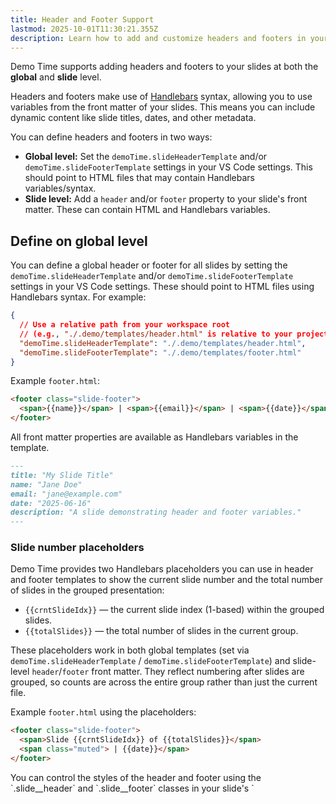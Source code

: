 ```yaml
---
title: Header and Footer Support
lastmod: 2025-10-01T11:30:21.355Z
description: Learn how to add and customize headers and footers in your slides.
---
```



Demo Time supports adding headers and footers to your slides at both the **global** and **slide** level.

Headers and footers make use of [Handlebars](https://handlebarsjs.com/) syntax, allowing you to use variables from the front matter of your slides. This means you can include dynamic content like slide titles, dates, and other metadata.

You can define headers and footers in two ways:

- **Global level:** Set the `demoTime.slideHeaderTemplate` and/or `demoTime.slideFooterTemplate` settings in your VS Code settings. This should point to HTML files that may contain Handlebars variables/syntax.
- **Slide level:** Add a `header` and/or `footer` property to your slide's front matter. These can contain HTML and Handlebars variables.

## Define on global level

You can define a global header or footer for all slides by setting the `demoTime.slideHeaderTemplate` and/or `demoTime.slideFooterTemplate` settings in your VS Code settings. These should point to HTML files using Handlebars syntax. For example:

```json title=".vscode/settings.json"
{
  // Use a relative path from your workspace root
  // (e.g., "./.demo/templates/header.html" is relative to your project folder)
  "demoTime.slideHeaderTemplate": "./.demo/templates/header.html",
  "demoTime.slideFooterTemplate": "./.demo/templates/footer.html"
}
```

Example `footer.html`:

```html title="footer.html"
<footer class="slide-footer">
  <span>{{name}}</span> | <span>{{email}}</span> | <span>{{date}}</span>
</footer>
```

All front matter properties are available as Handlebars variables in the template.

```markdown title="Defining the front matter properties for your slide"
---
title: "My Slide Title"
name: "Jane Doe"
email: "jane@example.com"
date: "2025-06-16"
description: "A slide demonstrating header and footer variables."
---
```

### Slide number placeholders

Demo Time provides two Handlebars placeholders you can use in header and footer templates to show the current slide number and the total number of slides in the grouped presentation:

- `{{crntSlideIdx}}` — the current slide index (1-based) within the grouped slides.
- `{{totalSlides}}` — the total number of slides in the current group.

These placeholders work in both global templates (set via `demoTime.slideHeaderTemplate` / `demoTime.slideFooterTemplate`) and slide-level `header`/`footer` front matter. They reflect numbering after slides are grouped, so counts are across the entire group rather than just the current file.

Example `footer.html` using the placeholders:

```html title="footer.html"
<footer class="slide-footer">
  <span>Slide {{crntSlideIdx}} of {{totalSlides}}</span>
  <span class="muted"> | {{date}}</span>
</footer>
```

<Aside type="tip">
You can control the styles of the header and footer using the `.slide__header` and `.slide__footer` classes in your slide's `<style>` block or in a global CSS file.
</Aside>

## Define on slide level

You can also set the header and footer directly in the front matter of each slide. This allows for more granular control over individual slides or allows you to override the global settings for specific slides.

```md title="Slide with header and footer"
---
name: "Demo Time"
header: "<div style='display: flex;justify-content: flex-end;align-items:center;width: 100%;height: 100%;'><img src='public/favicon.svg' alt='Logo' width='25px' height='25px'></div>"
footer: "<span>Created by {{name}}</span>"
---
```

## Changing header and footer styles

If you want to customize the styles of the header and footer, you can add a `<style>` block in your Markdown file or use a global CSS file by defining it in the `demoTime.customTheme` setting. For example:

```md title="Custom styles for header and footer"
<style>
  .slide__header, .slide__footer {
    background-color: rgba(0, 0, 0, 0.8);
    opacity: 1;
    color: white;
  }
</style>
```

